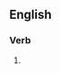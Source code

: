 {{also|back-handing}}

==English==

===Verb===
{{head|en|present participle}}

# {{present participle of|backhand|lang=en|nocat=1}}